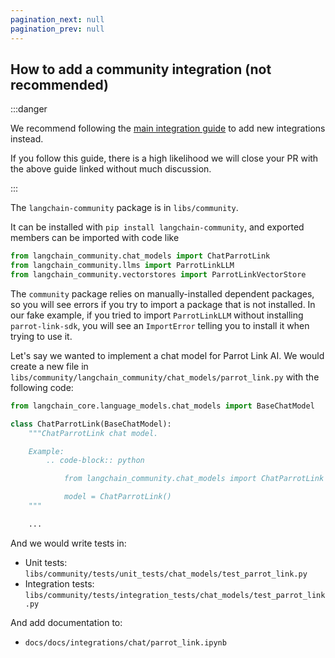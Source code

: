 ```yaml
---
pagination_next: null
pagination_prev: null
---
```

## How to add a community integration (not recommended)

:::danger

We recommend following the [main integration guide](./index.mdx) to add new integrations instead.

If you follow this guide, there is a high likelihood we will close your PR with the above
guide linked without much discussion.

:::

The `langchain-community` package is in `libs/community`.

It can be installed with `pip install langchain-community`, and exported members can be imported with code like

```python
from langchain_community.chat_models import ChatParrotLink
from langchain_community.llms import ParrotLinkLLM
from langchain_community.vectorstores import ParrotLinkVectorStore
```

The `community` package relies on manually-installed dependent packages, so you will see errors
if you try to import a package that is not installed. In our fake example, if you tried to import `ParrotLinkLLM` without installing `parrot-link-sdk`, you will see an `ImportError` telling you to install it when trying to use it.

Let's say we wanted to implement a chat model for Parrot Link AI. We would create a new file in `libs/community/langchain_community/chat_models/parrot_link.py` with the following code:

```python
from langchain_core.language_models.chat_models import BaseChatModel

class ChatParrotLink(BaseChatModel):
    """ChatParrotLink chat model.

    Example:
        .. code-block:: python

            from langchain_community.chat_models import ChatParrotLink

            model = ChatParrotLink()
    """

    ...
```

And we would write tests in:

- Unit tests: `libs/community/tests/unit_tests/chat_models/test_parrot_link.py`
- Integration tests: `libs/community/tests/integration_tests/chat_models/test_parrot_link.py`

And add documentation to:

- `docs/docs/integrations/chat/parrot_link.ipynb`
